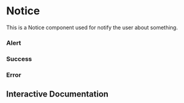 

<Meta of={Story} />

# Notice
This is a Notice component used for notify the user about something.

### Alert
<Canvas of={Story.Alert} />

### Success
<Canvas of={Story.Success} />

### Error
<Canvas of={Story.Error} />

## Interactive Documentation
<Primary />
<Controls />
